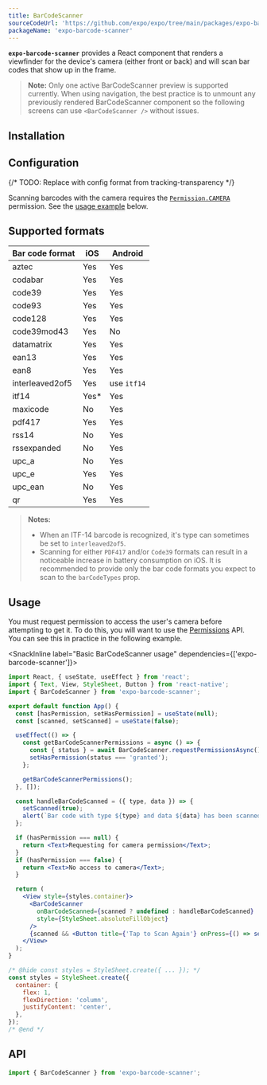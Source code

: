 ```yaml
---
title: BarCodeScanner
sourceCodeUrl: 'https://github.com/expo/expo/tree/main/packages/expo-barcode-scanner'
packageName: 'expo-barcode-scanner'
---
```



**`expo-barcode-scanner`** provides a React component that renders a viewfinder for the device's camera (either front or back) and will scan bar codes that show up in the frame.

<PlatformsSection android emulator ios simulator web />

> **Note:** Only one active BarCodeScanner preview is supported currently. When using navigation, the best practice is to unmount any previously rendered BarCodeScanner component so the following screens can use `<BarCodeScanner />` without issues.

## Installation

<APIInstallSection />

## Configuration

{/* TODO: Replace with config format from tracking-transparency */}

Scanning barcodes with the camera requires the [`Permission.CAMERA`](permissions.mdx#permissionscamera) permission. See the [usage example](#usage) below.

## Supported formats

| Bar code format | iOS   | Android     |
| --------------- | ----- | ----------- |
| aztec           | Yes   | Yes         |
| codabar         | Yes   | Yes         |
| code39          | Yes   | Yes         |
| code93          | Yes   | Yes         |
| code128         | Yes   | Yes         |
| code39mod43     | Yes   | No          |
| datamatrix      | Yes   | Yes         |
| ean13           | Yes   | Yes         |
| ean8            | Yes   | Yes         |
| interleaved2of5 | Yes   | use `itf14` |
| itf14           | Yes\* | Yes         |
| maxicode        | No    | Yes         |
| pdf417          | Yes   | Yes         |
| rss14           | No    | Yes         |
| rssexpanded     | No    | Yes         |
| upc_a           | No    | Yes         |
| upc_e           | Yes   | Yes         |
| upc_ean         | No    | Yes         |
| qr              | Yes   | Yes         |

> **Notes:**
>
> - When an ITF-14 barcode is recognized, it's type can sometimes be set to `interleaved2of5`.
> - Scanning for either `PDF417` and/or `Code39` formats can result in a noticeable increase in battery consumption on iOS. It is recommended to provide only the bar code formats you expect to scan to the `barCodeTypes` prop.

## Usage

You must request permission to access the user's camera before attempting to get it. To do this, you will want to use the [Permissions](permissions.mdx) API. You can see this in practice in the following example.

<SnackInline label="Basic BarCodeScanner usage" dependencies={['expo-barcode-scanner']}>

```jsx
import React, { useState, useEffect } from 'react';
import { Text, View, StyleSheet, Button } from 'react-native';
import { BarCodeScanner } from 'expo-barcode-scanner';

export default function App() {
  const [hasPermission, setHasPermission] = useState(null);
  const [scanned, setScanned] = useState(false);

  useEffect(() => {
    const getBarCodeScannerPermissions = async () => {
      const { status } = await BarCodeScanner.requestPermissionsAsync();
      setHasPermission(status === 'granted');
    };

    getBarCodeScannerPermissions();
  }, []);

  const handleBarCodeScanned = ({ type, data }) => {
    setScanned(true);
    alert(`Bar code with type ${type} and data ${data} has been scanned!`);
  };

  if (hasPermission === null) {
    return <Text>Requesting for camera permission</Text>;
  }
  if (hasPermission === false) {
    return <Text>No access to camera</Text>;
  }

  return (
    <View style={styles.container}>
      <BarCodeScanner
        onBarCodeScanned={scanned ? undefined : handleBarCodeScanned}
        style={StyleSheet.absoluteFillObject}
      />
      {scanned && <Button title={'Tap to Scan Again'} onPress={() => setScanned(false)} />}
    </View>
  );
}

/* @hide const styles = StyleSheet.create({ ... }); */
const styles = StyleSheet.create({
  container: {
    flex: 1,
    flexDirection: 'column',
    justifyContent: 'center',
  },
});
/* @end */
```

</SnackInline>

## API

```js
import { BarCodeScanner } from 'expo-barcode-scanner';
```

<APISection packageName="expo-barcode-scanner" apiName="BarCodeScanner" />
